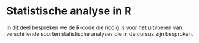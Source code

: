 # Statistische analyse in R

In dit deel bespreken we de R-code die nodig is voor het uitvoeren van verschillende soorten statistische analyses die in de cursus zijn besproken.